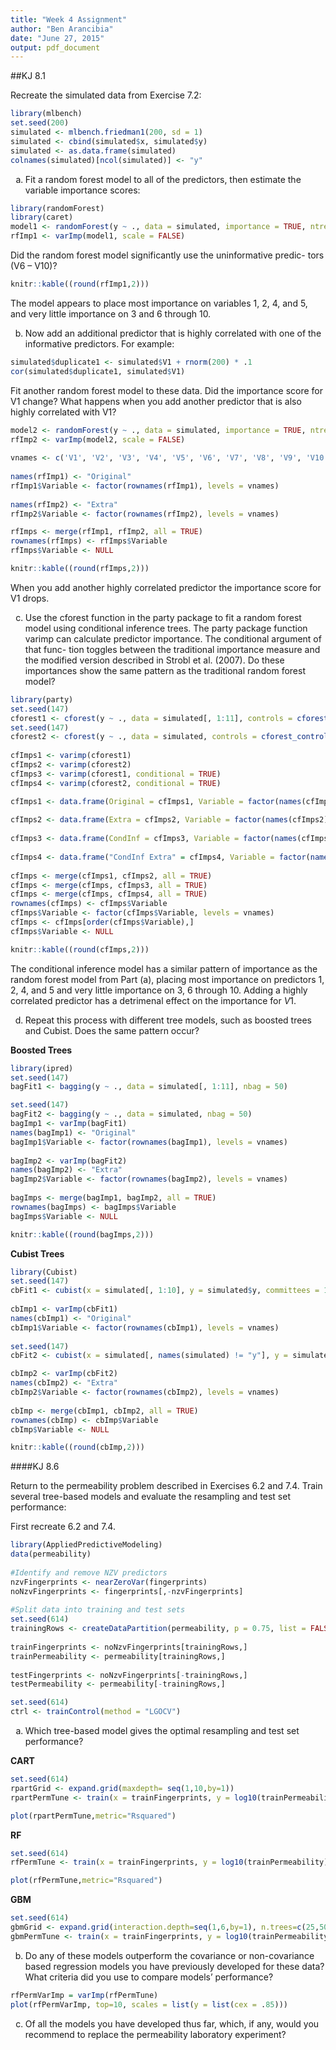 ```yaml
---
title: "Week 4 Assignment"
author: "Ben Arancibia"
date: "June 27, 2015"
output: pdf_document
---
```


##KJ 8.1

Recreate the simulated data from Exercise 7.2:

```r
library(mlbench)
set.seed(200)
simulated <- mlbench.friedman1(200, sd = 1)
simulated <- cbind(simulated$x, simulated$y)
simulated <- as.data.frame(simulated)
colnames(simulated)[ncol(simulated)] <- "y"
```

a)  Fit a random forest model to all of the predictors, then estimate the variable importance scores:
```r
library(randomForest)
library(caret)
model1 <- randomForest(y ~ ., data = simulated, importance = TRUE, ntree = 1000)
rfImp1 <- varImp(model1, scale = FALSE)
```

Did the random forest model significantly use the uninformative predic- tors (V6 – V10)?

```r
knitr::kable((round(rfImp1,2)))
```

The model appears to place most importance on variables 1, 2, 4, and 5, and very little importance on 3 and 6 through 10.

b) Now add an additional predictor that is highly correlated with one of the informative predictors. For example:
```r
simulated$duplicate1 <- simulated$V1 + rnorm(200) * .1
cor(simulated$duplicate1, simulated$V1)
```

Fit another random forest model to these data. Did the importance score for V1 change? What happens when you add another predictor that is also highly correlated with V1?

```r
model2 <- randomForest(y ~ ., data = simulated, importance = TRUE, ntree = 1000)
rfImp2 <- varImp(model2, scale = FALSE)
              
vnames <- c('V1', 'V2', 'V3', 'V4', 'V5', 'V6', 'V7', 'V8', 'V9', 'V10', 'duplicate1')
              
names(rfImp1) <- "Original"
rfImp1$Variable <- factor(rownames(rfImp1), levels = vnames)
              
names(rfImp2) <- "Extra"
rfImp2$Variable <- factor(rownames(rfImp2), levels = vnames)

rfImps <- merge(rfImp1, rfImp2, all = TRUE)
rownames(rfImps) <- rfImps$Variable
rfImps$Variable <- NULL

knitr::kable((round(rfImps,2)))
```

When you add another highly correlated predictor the importance score for V1 drops. 

c) Use the cforest function in the party package to fit a random forest model using conditional inference trees. The party package function varimp can calculate predictor importance. The conditional argument of that func- tion toggles between the traditional importance measure and the modified version described in Strobl et al. (2007). Do these importances show the same pattern as the traditional random forest model?

```r
library(party)
set.seed(147)
cforest1 <- cforest(y ~ ., data = simulated[, 1:11], controls = cforest_control(ntree = 1000))
set.seed(147)
cforest2 <- cforest(y ~ ., data = simulated, controls = cforest_control(ntree = 1000))
              
cfImps1 <- varimp(cforest1)
cfImps2 <- varimp(cforest2)
cfImps3 <- varimp(cforest1, conditional = TRUE)
cfImps4 <- varimp(cforest2, conditional = TRUE)

cfImps1 <- data.frame(Original = cfImps1, Variable = factor(names(cfImps1), levels = vnames))
              
cfImps2 <- data.frame(Extra = cfImps2, Variable = factor(names(cfImps2), levels = vnames))
              
cfImps3 <- data.frame(CondInf = cfImps3, Variable = factor(names(cfImps3), levels = vnames))
              
cfImps4 <- data.frame("CondInf Extra" = cfImps4, Variable = factor(names(cfImps4), levels = vnames))
              
cfImps <- merge(cfImps1, cfImps2, all = TRUE)
cfImps <- merge(cfImps, cfImps3, all = TRUE)
cfImps <- merge(cfImps, cfImps4, all = TRUE)
rownames(cfImps) <- cfImps$Variable
cfImps$Variable <- factor(cfImps$Variable, levels = vnames)
cfImps <- cfImps[order(cfImps$Variable),]
cfImps$Variable <- NULL

knitr::kable((round(cfImps,2)))
```

The conditional inference model has a similar pattern of importance as the random forest model from Part (a), placing most importance on predictors 1, 2, 4, and 5 and very little importance on 3, 6 through 10.  Adding a highly correlated predictor has a detrimenal effect on the importance for $V1$. 
              
d) Repeat this process with different tree models, such as boosted trees and Cubist. Does the same pattern occur?

__Boosted Trees__
```r
library(ipred)
set.seed(147)
bagFit1 <- bagging(y ~ ., data = simulated[, 1:11], nbag = 50)

set.seed(147)
bagFit2 <- bagging(y ~ ., data = simulated, nbag = 50)
bagImp1 <- varImp(bagFit1)
names(bagImp1) <- "Original"
bagImp1$Variable <- factor(rownames(bagImp1), levels = vnames)
              
bagImp2 <- varImp(bagFit2)
names(bagImp2) <- "Extra"
bagImp2$Variable <- factor(rownames(bagImp2), levels = vnames)
              
bagImps <- merge(bagImp1, bagImp2, all = TRUE)
rownames(bagImps) <- bagImps$Variable
bagImps$Variable <- NULL

knitr::kable((round(bagImps,2)))
```

__Cubist Trees__

```r
library(Cubist)
set.seed(147)
cbFit1 <- cubist(x = simulated[, 1:10], y = simulated$y, committees = 100)
              
cbImp1 <- varImp(cbFit1)
names(cbImp1) <- "Original"
cbImp1$Variable <- factor(rownames(cbImp1), levels = vnames)
              
set.seed(147)
cbFit2 <- cubist(x = simulated[, names(simulated) != "y"], y = simulated$y, committees = 100)

cbImp2 <- varImp(cbFit2)
names(cbImp2) <- "Extra"
cbImp2$Variable <- factor(rownames(cbImp2), levels = vnames)
              
cbImp <- merge(cbImp1, cbImp2, all = TRUE)
rownames(cbImp) <- cbImp$Variable
cbImp$Variable <- NULL

knitr::kable((round(cbImp,2)))

```

####KJ 8.6

Return to the permeability problem described in Exercises 6.2 and 7.4. Train several tree-based models and evaluate the resampling and test set performance:

First recreate 6.2 and 7.4.

```r
library(AppliedPredictiveModeling)
data(permeability)
              
#Identify and remove NZV predictors
nzvFingerprints <- nearZeroVar(fingerprints)
noNzvFingerprints <- fingerprints[,-nzvFingerprints]
              
#Split data into training and test sets
set.seed(614)
trainingRows <- createDataPartition(permeability, p = 0.75, list = FALSE)
              
trainFingerprints <- noNzvFingerprints[trainingRows,]
trainPermeability <- permeability[trainingRows,]
              
testFingerprints <- noNzvFingerprints[-trainingRows,]
testPermeability <- permeability[-trainingRows,]

set.seed(614)
ctrl <- trainControl(method = "LGOCV")
```

(a) Which tree-based model gives the optimal resampling and test set performance?

__CART__ 
```r
set.seed(614)
rpartGrid <- expand.grid(maxdepth= seq(1,10,by=1))
rpartPermTune <- train(x = trainFingerprints, y = log10(trainPermeability), method = "rpart2", tuneGrid = rpartGrid, trControl = ctrl)

plot(rpartPermTune,metric="Rsquared")
```
__RF__ 

```r
set.seed(614)
rfPermTune <- train(x = trainFingerprints, y = log10(trainPermeability), method = "rf", tuneLength = 10, importance = TRUE, trControl = ctrl)

plot(rfPermTune,metric="Rsquared")
```

__GBM__ 

```r
set.seed(614)
gbmGrid <- expand.grid(interaction.depth=seq(1,6,by=1), n.trees=c(25,50,100,200), shrinkage=c(0.01,0.05,0.1))
gbmPermTune <- train(x = trainFingerprints, y = log10(trainPermeability), method = "gbm", verbose = FALSE,  tuneGrid = gbmGrid, trControl = ctrl)

```

(b) Do any of these models outperform the covariance or non-covariance based regression models you have previously developed for these data? What criteria did you use to compare models’ performance?

```r
rfPermVarImp = varImp(rfPermTune)
plot(rfPermVarImp, top=10, scales = list(y = list(cex = .85)))
```

(c) Of all the models you have developed thus far, which, if any, would you recommend to replace the permeability laboratory experiment?
